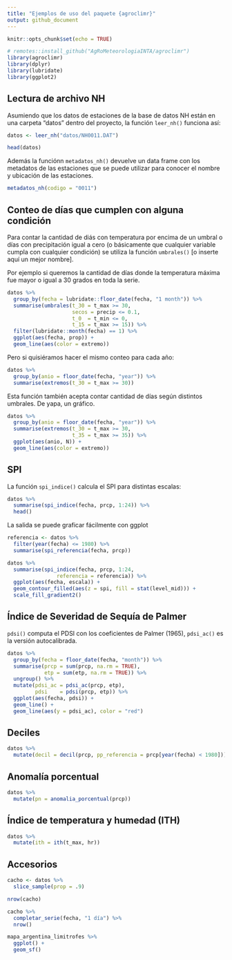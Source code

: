 ```yaml
---
title: "Ejemplos de uso del paquete {agroclimr}"
output: github_document
---
```


```r
knitr::opts_chunk$set(echo = TRUE)

# remotes::install_github("AgRoMeteorologiaINTA/agroclimr")
library(agroclimr)
library(dplyr)
library(lubridate)
library(ggplot2)
```

## Lectura de archivo NH

Asumiendo que los datos de estaciones de la base de datos NH están en una carpeta "datos" dentro del proyecto, la función `leer_nh()` funciona así:

```r
datos <- leer_nh("datos/NH0011.DAT")

head(datos)
```

Además la funciónn `metadatos_nh()` devuelve un data frame con los metadatos de las estaciones que se puede utilizar para conocer el nombre y ubicación de las estaciones. 

```r
metadatos_nh(codigo = "0011")
```


## Conteo de días que cumplen con alguna condición

Para contar la cantidad de diás con temperatura por encima de un umbral o días con precipitación igual a cero (o básicamente que cualquier variable cumpla con cualquier condición) se utiliza la función `umbrales()` [o inserte aquí un mejor nombre].

Por ejemplo si queremos la cantidad de días donde la temperatura máxima fue mayor o igual a 30 grados en toda la serie.

```r
datos %>% 
  group_by(fecha = lubridate::floor_date(fecha, "1 month")) %>% 
  summarise(umbrales(t_30 = t_max >= 30, 
                     secos = precip <= 0.1,
                     t_0  = t_min <= 0,
                     t_15 = t_max >= 15)) %>% 
  filter(lubridate::month(fecha) == 1) %>% 
  ggplot(aes(fecha, prop)) +
  geom_line(aes(color = extremo))
```

Pero si quisiéramos hacer el mismo conteo para cada año:

```r
datos %>% 
  group_by(anio = floor_date(fecha, "year")) %>% 
  summarise(extremos(t_30 = t_max >= 30))
```

Esta función también acepta contar cantidad de días según distintos umbrales. De yapa, un gráfico.

```r
datos %>% 
  group_by(anio = floor_date(fecha, "year")) %>% 
  summarise(extremos(t_30 = t_max >= 30,
                     t_35 = t_max >= 35)) %>% 
  ggplot(aes(anio, N)) +
  geom_line(aes(color = extremo))
```

## SPI

La función `spi_indice()` calcula el SPI para distintas escalas:

```r
datos %>% 
  summarise(spi_indice(fecha, prcp, 1:24)) %>% 
  head()
```

La salida se puede graficar fácilmente con ggplot

```r
referencia <- datos %>% 
  filter(year(fecha) <= 1980) %>% 
  summarise(spi_referencia(fecha, prcp))

datos %>% 
  summarise(spi_indice(fecha, prcp, 1:24, 
                referencia = referencia)) %>% 
  ggplot(aes(fecha, escala)) +
  geom_contour_filled(aes(z = spi, fill = stat(level_mid))) +
  scale_fill_gradient2()
```

## Índice de Severidad de Sequía de Palmer


`pdsi()` computa el PDSI con los coeficientes de Palmer (1965), `pdsi_ac()` es la versión autocalibrada.

```r
datos %>% 
  group_by(fecha = floor_date(fecha, "month")) %>% 
  summarise(prcp = sum(prcp, na.rm = TRUE),
            etp = sum(etp, na.rm = TRUE)) %>% 
  ungroup() %>% 
  mutate(pdsi_ac = pdsi_ac(prcp, etp),
         pdsi    = pdsi(prcp, etp)) %>% 
  ggplot(aes(fecha, pdsi)) +
  geom_line() +
  geom_line(aes(y = pdsi_ac), color = "red")
```

## Deciles

```r
datos %>% 
  mutate(decil = decil(prcp, pp_referencia = prcp[year(fecha) < 1980])) 
```


## Anomalía porcentual

```r
datos %>% 
  mutate(pn = anomalia_porcentual(prcp))
```


## Índice de temperatura y humedad (ITH)

```r
datos %>% 
  mutate(ith = ith(t_max, hr))
```



## Accesorios

```r
cacho <- datos %>%
  slice_sample(prop = .9) 

nrow(cacho)  

cacho %>% 
  completar_serie(fecha, "1 día") %>% 
  nrow()
```


```r
mapa_argentina_limitrofes %>% 
  ggplot() +
  geom_sf()
```

